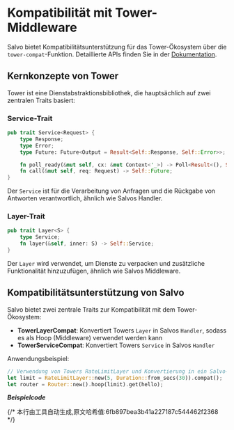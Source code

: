 # Kompatibilität mit Tower-Middleware


Salvo bietet Kompatibilitätsunterstützung für das Tower-Ökosystem über die `tower-compat`-Funktion. Detaillierte APIs finden Sie in der [Dokumentation](https://docs.rs/salvo_extra/latest/salvo_extra/tower_compat/index.html).

## Kernkonzepte von Tower

Tower ist eine Dienstabstraktionsbibliothek, die hauptsächlich auf zwei zentralen Traits basiert:

### Service-Trait

```rust
pub trait Service<Request> {
    type Response;
    type Error;
    type Future: Future<Output = Result<Self::Response, Self::Error>>;

    fn poll_ready(&mut self, cx: &mut Context<'_>) -> Poll<Result<(), Self::Error>>;
    fn call(&mut self, req: Request) -> Self::Future;
}
```

Der `Service` ist für die Verarbeitung von Anfragen und die Rückgabe von Antworten verantwortlich, ähnlich wie Salvos Handler.

### Layer-Trait

```rust
pub trait Layer<S> {
    type Service;
    fn layer(&self, inner: S) -> Self::Service;
}
```

Der `Layer` wird verwendet, um Dienste zu verpacken und zusätzliche Funktionalität hinzuzufügen, ähnlich wie Salvos Middleware.

## Kompatibilitätsunterstützung von Salvo

Salvo bietet zwei zentrale Traits zur Kompatibilität mit dem Tower-Ökosystem:

- **TowerLayerCompat**: Konvertiert Towers `Layer` in Salvos `Handler`, sodass es als Hoop (Middleware) verwendet werden kann
- **TowerServiceCompat**: Konvertiert Towers `Service` in Salvos `Handler`

Anwendungsbeispiel:
```rust
// Verwendung von Towers RateLimitLayer und Konvertierung in ein Salvo-kompatibles Format über die compat()-Methode
let limit = RateLimitLayer::new(5, Duration::from_secs(30)).compat();
let router = Router::new().hoop(limit).get(hello);
```

_**Beispielcode**_

<Tabs>
<Tab label="main.rs">
<WithTowerMainCode/>
</Tab>
<Tab label="Cargo.toml">
<WithTowerCargoCode/>
</Tab>
</Tabs>
{/* 本行由工具自动生成,原文哈希值:6fb897bea3b41a227187c544462f2368 */}